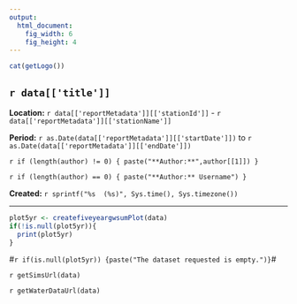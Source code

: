 ```yaml
---
output:
  html_document:
    fig_width: 6
    fig_height: 4
---
```


```r
cat(getLogo())
```

## `r data[['title']]`  

**Location:**  `r data[['reportMetadata']][['stationId']]` - `r data[['reportMetadata']][['stationName']]`

**Period:**  `r as.Date(data[['reportMetadata']][['startDate']])` to `r as.Date(data[['reportMetadata']][['endDate']])`

`r if (length(author) != 0) { paste("**Author:**",author[[1]]) }`

`r if (length(author) == 0) { paste("**Author:** Username") }`

**Created:**  `r sprintf("%s  (%s)", Sys.time(), Sys.timezone())`

***

```r
plot5yr <- createfiveyeargwsumPlot(data)
if(!is.null(plot5yr)){
  print(plot5yr)
}
```

#`r if(is.null(plot5yr)) {paste("The dataset requested is empty.")}`#

`r getSimsUrl(data)`

`r getWaterDataUrl(data)`
